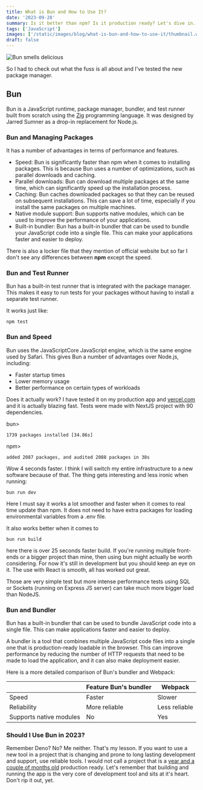 ```yaml
---
title: What is Bun and How to Use It?
date: '2023-09-28'
summary: Is it better than npm? Is it production ready? Let's dive in.
tags: ['JavaScript']
images: ['/static/images/blog/what-is-bun-and-how-to-use-it/thumbnail.webp']
draft: false
---
```


![Bun smells delicious](/static/images/blog/what-is-bun-and-how-to-use-it/bun.webp)

So I had to check out what the fuss is all about and I've tested the new package manager.

## Bun

Bun is a JavaScript runtime, package manager, bundler, and test runner built from scratch using the [Zig](https://ziglang.org/) programming language. It was designed by Jarred Sumner as a drop-in replacement for Node.js.

### Bun and Managing Packages

It has a number of advantages in terms of performance and features.

- Speed: Bun is significantly faster than npm when it comes to installing packages. This is because Bun uses a number of optimizations, such as parallel downloads and caching.
- Parallel downloads: Bun can download multiple packages at the same time, which can significantly speed up the installation process.
- Caching: Bun caches downloaded packages so that they can be reused on subsequent installations. This can save a lot of time, especially if you install the same packages on multiple machines.
- Native module support: Bun supports native modules, which can be used to improve the performance of your applications.
- Built-in bundler: Bun has a built-in bundler that can be used to bundle your JavaScript code into a single file. This can make your applications faster and easier to deploy.

There is also a locker file that they mention of official website but so far I don't see any differences between **npm** except the speed.

### Bun and Test Runner

Bun has a built-in test runner that is integrated with the package manager. This makes it easy to run tests for your packages without having to install a separate test runner.

It works just like:

```
npm test
```

### Bun and Speed


Bun uses the JavaScriptCore JavaScript engine, which is the same engine used by Safari. This gives Bun a number of advantages over Node.js, including:

- Faster startup times
- Lower memory usage
- Better performance on certain types of workloads

Does it actually work? I have tested it on my production app and [vercel.com](https://vercel.com/) and it is actually blazing fast. Tests were made with NextJS project with 90 dependencies.

bun>
```
1739 packages installed [34.86s]
```

npm>
```
added 2087 packages, and audited 2088 packages in 38s
```

Wow 4 seconds faster. I think I will switch my entire infrastructure to a new software because of that. The thing gets interesting and less ironic when running:

```
bun run dev
```

Here I must say it works a lot smoother and faster when it comes to real time update than npm. It does not need to have extra packages for loading environmental variables from a .env file.

It also works better when it comes to

```
bun run build
```

here there is over 25 seconds faster build. If you're running multiple front-ends or a bigger project than mine, then using bun might actually be worth considering. For now it's still in development but you should keep an eye on it. The use with React is smooth, all has worked out great.

Those are very simple test but more intense performance tests using SQL or Sockets (running on Express JS server) can take much more bigger load than NodeJS.

### Bun and Bundler

Bun has a built-in bundler that can be used to bundle JavaScript code into a single file. This can make applications faster and easier to deploy.

A bundler is a tool that combines multiple JavaScript code files into a single one that is production-ready loadable in the browser. This can improve performance by reducing the number of HTTP requests that need to be made to load the application, and it can also make deployment easier.

Here is a more detailed comparison of Bun's bundler and Webpack:

|   |  Feature	Bun's bundler | Webpack  |
|---|---|---|
|  Speed | Faster  | Slower  |
|  Reliability |  More reliable |  Less reliable |
|  Supports native modules |  No | Yes  |

### Should I Use Bun in 2023?

Remember Deno? No? Me neither. That's my lesson. If you want to use a new tool in a project that is changing and prone to long lasting development and support, use reliable tools. I would not call a project that is a [year and a couple of months old](https://github.com/oven-sh/bun) production ready. Let's remember that building and running the app is the very core of development tool and sits at it's heart. Don't rip it out, yet.